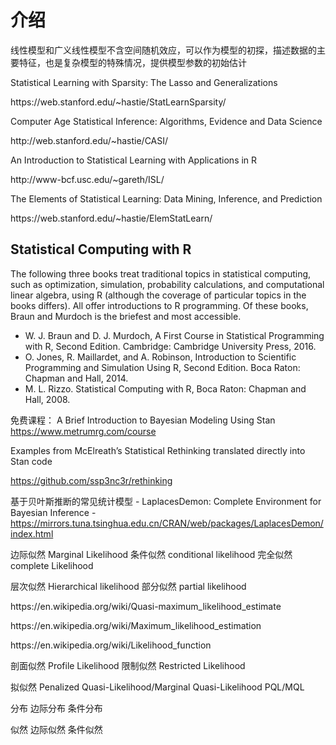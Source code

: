 \mainmatter

# 介绍 {#Introduction}

线性模型和广义线性模型不含空间随机效应，可以作为模型的初探，描述数据的主要特征，也是复杂模型的特殊情况，提供模型参数的初始估计

Statistical Learning with Sparsity: The Lasso and Generalizations

https://web.stanford.edu/~hastie/StatLearnSparsity/

Computer Age Statistical Inference: Algorithms, Evidence and Data Science

http://web.stanford.edu/~hastie/CASI/

An Introduction to Statistical Learning with Applications in R

http://www-bcf.usc.edu/~gareth/ISL/

The Elements of Statistical Learning: Data Mining, Inference, and Prediction

https://web.stanford.edu/~hastie/ElemStatLearn/

## Statistical Computing with R

The following three books treat traditional topics in statistical computing, such as optimization, simulation, probability calculations, and computational linear algebra, using R (although the coverage of particular topics in the books differs). All offer introductions to R programming. Of these books, Braun and Murdoch is the briefest and most accessible.

- W. J. Braun and D. J. Murdoch, A First Course in Statistical Programming with R, Second Edition. Cambridge: Cambridge University Press, 2016.
- O. Jones, R. Maillardet, and A. Robinson, Introduction to Scientific Programming and Simulation Using R, Second Edition. Boca Raton: Chapman and Hall, 2014.
- M. L. Rizzo. Statistical Computing with R, Boca Raton: Chapman and Hall, 2008.

免费课程： A Brief Introduction to Bayesian Modeling Using Stan <https://www.metrumrg.com/course>


Examples from McElreath's Statistical Rethinking translated directly into Stan code

<https://github.com/ssp3nc3r/rethinking>

基于贝叶斯推断的常见统计模型
- LaplacesDemon: Complete Environment for Bayesian Inference
-  <https://mirrors.tuna.tsinghua.edu.cn/CRAN/web/packages/LaplacesDemon/index.html>


边际似然 Marginal Likelihood
条件似然 conditional likelihood
完全似然 complete Likelihood

层次似然 Hierarchical likelihood
部分似然 partial likelihood


https://en.wikipedia.org/wiki/Quasi-maximum_likelihood_estimate

https://en.wikipedia.org/wiki/Maximum_likelihood_estimation

https://en.wikipedia.org/wiki/Likelihood_function

剖面似然 Profile Likelihood
限制似然 Restricted Likelihood 

拟似然 Penalized Quasi-Likelihood/Marginal Quasi-Likelihood PQL/MQL

分布 边际分布 条件分布

似然 边际似然 条件似然

